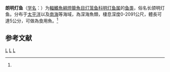 {{Speciesbox
| genus = Diogenichthys
| species = laternatus
| status = NE
| status_system = IUCN3.1
| authority = Garman, 1899<ref name='id5574'>{{cite web| url =http://www.bioinfo.cn/db05/BjdwSpecies.php?action=view&id=5574| title =朗明灯鱼| work =中国动物物种编目数据库| publisher =中国科学院微生物研究所| author =中国科学院动物研究所| accessdate =2009-04-11| deadurl =yes| archiveurl =https://web.archive.org/web/20160305053308/http://www.bioinfo.cn/db05/BjdwSpecies.php?action=view&id=5574| archivedate =2016-03-05}}</ref>
| synonyms = *''Diogenys laternatus''<br /><small>Garman, 1899</small>
*''Myctophum laternatum''<br /><small>Garman, 1899</small>
}}

'''朗明灯鱼'''（[[学名|学名]]：{{lang|la|''Diogenichthys laternatus''}}）为[[輻鰭魚綱|輻鰭魚綱]][[燈籠魚目|燈籠魚目]][[灯笼鱼科|灯笼鱼科]][[明灯鱼属|明灯鱼属]]的[[鱼类|鱼类]]，俗名长颌明灯鱼。分布于[[太平洋|太平洋]]以及[[南海|南海]]等海域，為深海魚類，棲息深度0-2091公尺，體長可達5公分，可做為食用魚。<ref name='id5574'/>

== 参考文献 ==
{{reflist}}

{{Taxonbar|from=Q1900069}}

[[Category:食用魚|L]]
[[Category:明灯鱼属|L]]
[[Category:1899年描述的鱼类|L]]